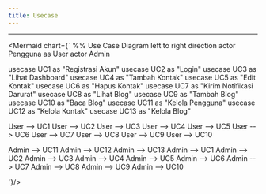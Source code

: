 ---
title: Usecase
---

---


<Mermaid chart={`
%% Use Case Diagram
left to right direction
actor Pengguna as User
actor Admin

usecase UC1 as "Registrasi Akun"
usecase UC2 as "Login"
usecase UC3 as "Lihat Dashboard"
usecase UC4 as "Tambah Kontak"
usecase UC5 as "Edit Kontak"
usecase UC6 as "Hapus Kontak"
usecase UC7 as "Kirim Notifikasi Darurat"
usecase UC8 as "Lihat Blog"
usecase UC9 as "Tambah Blog"
usecase UC10 as "Baca Blog"
usecase UC11 as "Kelola Pengguna"
usecase UC12 as "Kelola Kontak"
usecase UC13 as "Kelola Blog"

User --> UC1
User --> UC2
User --> UC3
User --> UC4
User --> UC5
User --> UC6
User --> UC7
User --> UC8
User --> UC9
User --> UC10

Admin --> UC11
Admin --> UC12
Admin --> UC13
Admin --> UC1
Admin --> UC2
Admin --> UC3
Admin --> UC4
Admin --> UC5
Admin --> UC6
Admin --> UC7
Admin --> UC8
Admin --> UC9
Admin --> UC10

`}/>

